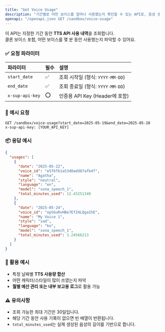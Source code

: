 ```yaml
---
title: "Get Voice Usage"
description: "기간별로 어떤 보이스를 얼마나 사용했는지 확인할 수 있는 API로, 음성 생성 내역 확인에 유용합니다."
openapi: "/openapi.json GET /sandbox/voice-usage"
---
```


이 API는 지정한 기간 동안 **TTS API 사용 내역**을 조회합니다.\
클론 보이스 포함, 어떤 보이스를 몇 분 동안 사용했는지 파악할 수 있어요.

### ✅ 요청 파라미터

| 파라미터            | 필수 | 설명                        |
| :-------------- | :-- | :------------------------ |
| `start_date`    | ✅  | 조회 시작일 (형식: `YYYY-MM-DD`) |
| `end_date`      | ✅  | 조회 종료일 (형식: `YYYY-MM-DD`) |
| `x-sup-api-key` | ⭕  | 인증용 API Key (Header에 포함)  |

### 📝 예시 요청

```http
GET /sandbox/voice-usage?start_date=2025-05-19&end_date=2025-05-28
x-sup-api-key: [YOUR_API_KEY]
```

### 📦 응답 예시

```json
{
  "usages": [
    {
      "date": "2025-05-22",
      "voice_id": "e5f6fb1a53d0add87afb4f",
      "name": "Agatha",
      "style": "neutral",
      "language": "en",
      "model": "sona_speech_1",
      "total_minutes_used": 12.43251349
    },
    {
      "date": "2025-05-24",
      "voice_id": "opSGuRvHBe7EfZ4LQga1hE",
      "name": "My Voice 1",
      "style": "sad",
      "language": "ko",
      "model": "sona_speech_1",
      "total_minutes_used": 3.24566213
    }
  ]
}
```

### 🧠 활용 예시

- 특정 날짜별 **TTS 사용량 합산**
- 어떤 캐릭터/스타일이 많이 쓰였는지 파악
- **월별 예산 관리 또는 내부 보고용 로그**로 활용 가능

### ⚠️ 유의사항

- 조회 가능한 최대 기간은 30일입니다.
- 해당 기간 동안 사용 기록이 없으면 빈 배열이 반환됩니다.
- `total_minutes_used`는 실제 생성된 음성의 길이를 기반으로 합니다.